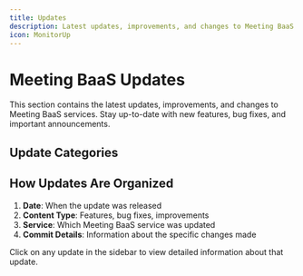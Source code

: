 ```yaml
---
title: Updates
description: Latest updates, improvements, and changes to Meeting BaaS services
icon: MonitorUp
---
```


# Meeting BaaS Updates

This section contains the latest updates, improvements, and changes to Meeting BaaS services.
Stay up-to-date with new features, bug fixes, and important announcements.

## Update Categories

<ServicesListSSR />

## How Updates Are Organized

1. **Date**: When the update was released
2. **Content Type**: Features, bug fixes, improvements
3. **Service**: Which Meeting BaaS service was updated
4. **Commit Details**: Information about the specific changes made

Click on any update in the sidebar to view detailed information about that update.

